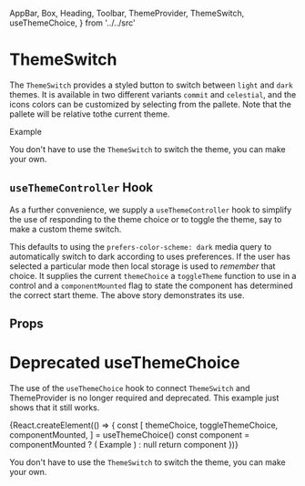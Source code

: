   AppBar,
  Box,
  Heading,
  Toolbar,
  ThemeProvider,
  ThemeSwitch,
  useThemeChoice,
} from '../../src'

<Meta title="Components|ThemeSwitch" component={ThemeSwitch} />

# ThemeSwitch

The `ThemeSwitch` provides a styled button to switch between `light` and `dark` themes.
It is available in two different variants `commit` and `celestial`, and the icons colors can be customized
by selecting from the pallete. Note that the pallete will be relative tothe current theme.

<Preview>
  <Story name="switch">
    <ThemeProvider>
      <AppBar position="relative">
        <Toolbar>
          <Box flexGrow={1}>
            <Heading.h1>Example</Heading.h1>
          </Box>
          <ThemeSwitch />
          <ThemeSwitch variant="commit" />
          <ThemeSwitch
            variant="celestial"
            lightColor="common.white"
            darkColor="common.black"
          />
        </Toolbar>
      </AppBar>
      <Background width="1VH">
        <Overview />
      </Background>
    </ThemeProvider>
  </Story>
</Preview>

You don't have to use the `ThemeSwitch` to switch the theme, you can make your own.

## `useThemeController` Hook

As a further convenience, we supply a `useThemeController` hook to simplify the use of responding to the theme choice
or to toggle the theme, say to make a custom theme switch.

This defaults to using the `prefers-color-scheme: dark` media query to automatically switch to
dark according to uses preferences. If the user has selected a particular mode then local storage is used to _remember_ that choice.
It supplies the current `themeChoice` a `toggleTheme` function to use in a control and a `componentMounted` flag to state the component has determined the correct start theme.
The above story demonstrates its use.

## Props

<Props of={ThemeSwitchDocs} />

# Deprecated useThemeChoice

The use of the `useThemeChoice` hook to connect `ThemeSwitch` and ThemeProvider is no longer required and deprecated.
This example just shows that it still works.

<Preview>
  <Story name="deprecated">
    {React.createElement(() => {
      const [
        themeChoice,
        toggleThemeChoice,
        componentMounted,
      ] = useThemeChoice()
      const component = componentMounted ? (
        <ThemeProvider choice={themeChoice}>
          <AppBar position="relative">
            <Toolbar>
              <Box flexGrow={1}>
                <Heading.h1>Example</Heading.h1>
              </Box>
              <ThemeSwitch
                themeChoice={themeChoice}
                toggleThemeChoice={toggleThemeChoice}
              />
              <ThemeSwitch
                themeChoice={themeChoice}
                toggleThemeChoice={toggleThemeChoice}
                variant="commit"
              />
              <ThemeSwitch
                themeChoice={themeChoice}
                toggleThemeChoice={toggleThemeChoice}
                variant="celestial"
                lightColor="common.white"
                darkColor="common.black"
              />
            </Toolbar>
          </AppBar>
          <Background width="1VH">
            <Overview />
          </Background>
        </ThemeProvider>
      ) : null
      return component
    })}
  </Story>
</Preview>

You don't have to use the `ThemeSwitch` to switch the theme, you can make your own.
